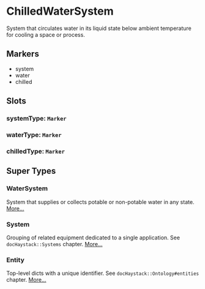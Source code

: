 # ChilledWaterSystem
System that circulates water in its liquid state below ambient temperature
for cooling a space or process.
## Markers
- system
- water
- chilled

## Slots

### systemType: `Marker`

### waterType: `Marker`

### chilledType: `Marker`


## Super Types
### WaterSystem
System that supplies or collects potable or non-potable water in any state. 
[More...](./WaterSystem)

### System
Grouping of related equipment dedicated to a single application.
See `docHaystack::Systems` chapter. 
[More...](./System)

### Entity
Top-level dicts with a unique identifier.
See `docHaystack::Ontology#entities` chapter. 
[More...](./Entity)


